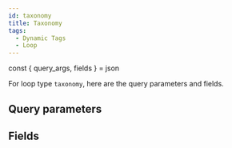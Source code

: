 ```yaml
---
id: taxonomy
title: Taxonomy
tags:
  - Dynamic Tags
  - Loop
---
```


const { query_args, fields } = json

For loop type `taxonomy`, here are the query parameters and fields.

## Query parameters

<QueryArgsList args={query_args} />

## Fields

<FieldsList fields={fields} />
